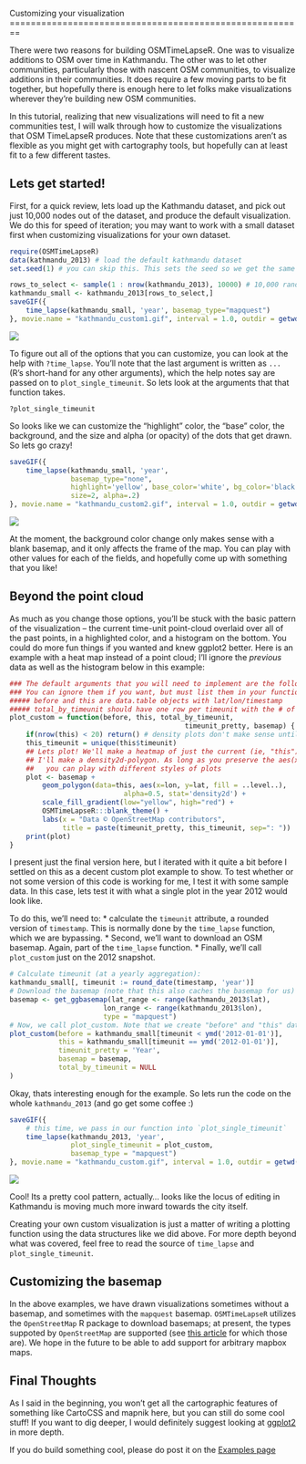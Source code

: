 <link href="http://kevinburke.bitbucket.org/markdowncss/markdown.css" rel="stylesheet"></link>
Customizing your visualization
========================================================

There were two reasons for building OSMTimeLapseR. One was to visualize additions to OSM over time in Kathmandu. The other was to let other communities, particularly those with nascent OSM communities, to visualize additions in their communities. It does require a few moving parts to be fit together, but hopefully there is enough here to let folks make visualizations wherever they're building new OSM communities. 

In this tutorial, realizing that new visualizations will need to fit a new communities test, I will walk through how to customize the visualizations that OSM TimeLapseR produces. Note that these customizations aren't as flexible as you might get with cartography tools, but hopefully can at least fit to a few different tastes. 

Lets get started!
---

First, for a quick review, lets load up the Kathmandu dataset, and pick out just 10,000 nodes out of the dataset, and produce the default visualization. We do this for speed of iteration; you may want to work with a small dataset first when customizing visualizations for your own dataset.

```r
require(OSMTimeLapseR) 
data(kathmandu_2013) # load the default kathmandu dataset
set.seed(1) # you can skip this. This sets the seed so we get the same random 10,000 values.

rows_to_select <- sample(1 : nrow(kathmandu_2013), 10000) # 10,000 random row indexes
kathmandu_small <- kathmandu_2013[rows_to_select,]
saveGIF({
    time_lapse(kathmandu_small, 'year', basemap_type="mapquest")
}, movie.name = "kathmandu_custom1.gif", interval = 1.0, outdir = getwd())
```
![](kathmandu_custom1.gif)

To figure out all of the options that you can customize, you can look at the help with `?time_lapse`. You'll note that the last argument is written as `...` (R's short-hand for any other arguments), which the help notes say are passed on to `plot_single_timeunit`. So lets look at the arguments that that function takes.

```
?plot_single_timeunit
```

So looks like we can customize the "highlight" color, the "base" color, the background, and the size and alpha (or opacity) of the dots that get drawn. So lets go crazy!
```r
saveGIF({ 
    time_lapse(kathmandu_small, 'year', 
               basemap_type="none",
               highlight='yellow', base_color='white', bg_color='black', 
               size=2, alpha=.2)
}, movie.name = "kathmandu_custom2.gif", interval = 1.0, outdir = getwd())
```
![](kathmandu_custom2.gif)

At the moment, the background color change only makes sense with a blank basemap, and it only affects the frame of the map. You can play with other values for each of the fields, and hopefully come up with something that you like!

Beyond the point cloud
---

As much as you change those options, you'll be stuck with the basic pattern of the visualization -- the current time-unit point-cloud overlaid over all of the past points, in a highlighted color, and a histogram on the bottom. You could do more fun things if you wanted and knew ggplot2 better. Here is an example with a heat map instead of a point cloud; I'll ignore the *previous* data as well as the histogram below in this example:

```r
### The default arguments that you will need to implement are the following.
### You can ignore them if you want, but must list them in your function
##### before and this are data.table objects with lat/lon/timestamp
##### total_by_timeunit should have one row per timeunit with the # of points in that timeunit
plot_custom = function(before, this, total_by_timeunit, 
                                           timeunit_pretty, basemap) {
    if(nrow(this) < 20) return() # density plots don't make sense until you have 20 points or so
    this_timeunit = unique(this$timeunit)
    ## Lets plot! We'll make a heatmap of just the current (ie, "this") data here.
    ## I'll make a density2d-polygon. As long as you preserve the aes(x=lon, y=lat),
    ##   you can play with different styles of plots
    plot <- basemap +
        geom_polygon(data=this, aes(x=lon, y=lat, fill = ..level..), 
                            alpha=0.5, stat='density2d') +
        scale_fill_gradient(low="yellow", high="red") +
        OSMTimeLapseR:::blank_theme() +
        labs(x = "Data © OpenStreetMap contributors",
             title = paste(timeunit_pretty, this_timeunit, sep=": "))
    print(plot)
}
```

I present just the final version here, but I iterated with it quite a bit before I settled on this as a decent custom plot example to show. To test whether or not some version of this code is working for me, I test it with some sample data. In this case, lets test it with what a single plot in the year 2012 would look like.

To do this, we'll need to:
  * calculate the `timeunit` attribute, a rounded version of `timestamp`. This is normally done by the `time_lapse` function, which we are bypassing.
  * Second, we'll want to download an OSM basemap. Again, part of the `time_lapse` function.
  * Finally, we'll call `plot_custom` just on the 2012 snapshot.

```r
# Calculate timeunit (at a yearly aggregation):
kathmandu_small[, timeunit := round_date(timestamp, 'year')]
# Download the basemap (note that this also caches the basemap for us)
basemap <- get_ggbasemap(lat_range <- range(kathmandu_2013$lat),
                       lon_range <- range(kathmandu_2013$lon),
                       type = "mapquest")
# Now, we call plot_custom. Note that we create "before" and "this" datasets inline
plot_custom(before = kathmandu_small[timeunit < ymd('2012-01-01')],
            this = kathmandu_small[timeunit == ymd('2012-01-01')],
            timeunit_pretty = 'Year', 
            basemap = basemap,
            total_by_timeunit = NULL
)
```

Okay, thats interesting enough for the example. So lets run the code on the whole `kathmandu_2013` (and go get some coffee :)

```r
saveGIF({
    # this time, we pass in our function into `plot_single_timeunit`
    time_lapse(kathmandu_2013, 'year', 
               plot_single_timeunit = plot_custom, 
               basemap_type = "mapquest")
}, movie.name = "kathmandu_custom.gif", interval = 1.0, outdir = getwd())
```
![](kathmandu_custom.gif)

Cool! Its a pretty cool pattern, actually... looks like the locus of editing in Kathmandu is moving much more inward towards the city itself. 

Creating your own custom visualization is just a matter of writing a plotting function using the data structures like we did above. For more depth beyond what was covered, feel free to read the source of `time_lapse` and `plot_single_timeunit`.

Customizing the basemap
---
In the above examples, we have drawn visualizations sometimes without a basemap, and sometimes with the `mapquest` basemap. `OSMTimeLapseR` utilizes the `OpenStreetMap` R package to download basemaps; at present, the types suppoted by `OpenStreetMap` are supported (see [this article](http://www.r-bloggers.com/the-openstreetmap-package-opens-up/) for which those are). We hope in the future to be able to add support for arbitrary mapbox maps.

Final Thoughts
---
As I said in the beginning, you won't get all the cartographic features of something like CartoCSS and mapnik here, but you can still do some cool stuff! If you want to dig deeper, I would definitely suggest looking at [ggplot2](http://ggplot2.org/) in more depth.

If you do build something cool, please do post it on the [Examples page](https://github.com/prabhasp/OSMTimeLapseR/wiki/Example-visualizations)